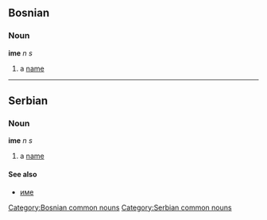 ==Bosnian==
===Noun===
'''ime''' ''n s''
#a [[name]]
[[Category:Bosnian common nouns]]
----
==Serbian==
===Noun===
'''ime''' ''n s''
#a [[name]]
====See also====
*[[име]]
[[Category:Serbian common nouns]]